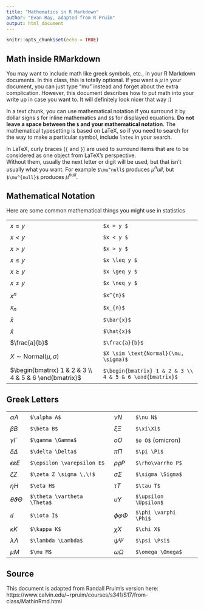 ```yaml
---
title: "Mathematics in R Markdown"
author: "Evan Ray, adapted from R Pruim"
output: html_document
---
```


```r
knitr::opts_chunk$set(echo = TRUE)
```

<style type="text/css">
td
{
    padding:5px 10px 5px 10px;
}
</style>

## Math inside RMarkdown

You may want to include math like greek symbols, etc., in your R Markdown documents.  In this class, this is totally optional.  If you want a $\mu$ in your document, you can just type "mu" instead and forget about the extra complication.  However, this document describes how to put math into your write up in case you want to.  It will definitely look nicer that way :)

In a text chunk, you can use mathematical notation if you surround it by 
dollar signs `$` for inline mathematics  and `$$` for displayed equations.
**Do not leave a space between the `$` and your mathematical notation**.
The mathematical typesetting is based on LaTeX, so if you need to search 
for the way to make a particular symbol, include `latex` in your search.

In LaTeX, curly braces (`{` and `}`) are used to surround items that are 
 to be considered as one object from LaTeX's perspective.  
 Without them, usually the next letter or digit will be used, 
 but that isn't usually what you want.  For example 
 `$\mu^null$` produces $\mu^null$, but 
 `$\mu^{null}$` produces $\mu^{null}$.

## Mathematical Notation

Here are some common mathematical things you might use in statistics


<table>
<tr><td>$x = y$</td><td> `$x = y $` </td> </tr>
<tr><td>$x < y$</td><td> `$x < y $` </td> </tr>
<tr><td>$x > y$</td><td> `$x > y $` </td> </tr>
<tr><td>$x \le y$</td><td> `$x \leq y $` </td> </tr>
<tr><td>$x \ge y$</td><td> `$x \geq y $` </td> </tr>
<tr><td>$x \neq y$</td><td> `$x \neq y $` </td> </tr>
<tr><td>$x^{n}$</td><td> `$x^{n}$` </td> </tr>
<tr><td>$x_{n}$</td><td> `$x_{n}$` </td> </tr>
<tr><td>$\bar{x}$</td><td> `$\bar{x}$` </td> </tr>
<tr><td>$\hat{x}$</td><td> `$\hat{x}$` </td> </tr>
<tr><td>$\frac{a}{b}$ </td><td> `$\frac{a}{b}$`</td> </tr>
<tr><td>$X \sim \text{Normal}(\mu, \sigma)$</td><td> `$X \sim \text{Normal}(\mu, \sigma)$`</td> </tr>
<tr><td>$\begin{bmatrix} 1 & 2 & 3 \\ 4 & 5 & 6 \end{bmatrix}$</td><td> `$\begin{bmatrix} 1 & 2 & 3 \\ 4 & 5 & 6 \end{bmatrix}$`</td> </tr>
</table>

## Greek Letters

<table>
<tr><td>$\alpha A$</td><td>`$\alpha A$`</td><td>$\nu N$</td><td>`$\nu N$`</td></tr>
<tr><td>$\beta B$</td><td>`$\beta B$`</td><td>$\xi\Xi$</td><td>`$\xi\Xi$`</td></tr>
<tr><td>$\gamma \Gamma$</td><td>`$\gamma \Gamma$`</td><td>$o O$</td><td>`$o O$` (omicron)</td></tr>
<tr><td>$\delta \Delta$</td><td>`$\delta \Delta$`</td><td>$\pi \Pi$</td><td>`$\pi \Pi$`</td></tr>
<tr><td>$\epsilon \varepsilon E$</td><td>`$\epsilon \varepsilon E$`</td><td>$\rho\varrho P$</td><td>`$\rho\varrho P$`</td></tr>
<tr><td>$\zeta Z$</td><td>`$\zeta Z	\sigma \,\!$`</td><td>$\sigma \Sigma$</td><td>`$\sigma \Sigma$`</td></tr>
<tr><td>$\eta H$</td><td>`$\eta H$`</td><td>$\tau T$</td><td>`$\tau T$`</td></tr>
<tr><td>$\theta \vartheta \Theta$</td><td>`$\theta \vartheta \Theta$`</td> <td>$\upsilon \Upsilon$</td><td>`$\upsilon \Upsilon$`</td></tr>
<tr><td>$\iota I$</td><td>`$\iota I$`</td><td>$\phi \varphi \Phi$</td><td>`$\phi \varphi \Phi$`</td></tr>
<tr><td>$\kappa K$</td><td>`$\kappa K$`</td><td>$\chi X$</td><td>`$\chi X$`</td></tr>
<tr><td>$\lambda \Lambda$</td><td>`$\lambda \Lambda$`</td><td>$\psi \Psi$</td><td>`$\psi \Psi$`</td></tr>
<tr><td>$\mu M$</td><td>`$\mu M$`</td><td>$\omega \Omega$</td><td>`$\omega \Omega$`</td></tr>
</table>

## Source

This document is adapted from Randall Pruim's version here: https://www.calvin.edu/~rpruim/courses/s341/S17/from-class/MathinRmd.html

